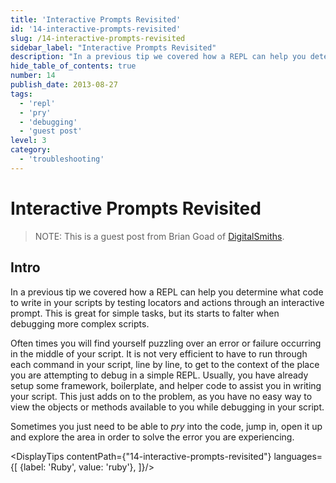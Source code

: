```yaml
---
title: 'Interactive Prompts Revisited'
id: '14-interactive-prompts-revisited'
slug: /14-interactive-prompts-revisited
sidebar_label: "Interactive Prompts Revisited"
description: "In a previous tip we covered how a REPL can help you determine what code to write in your scripts by testing locators and actions through an interactive prompt. This is great for simple tasks, but its starts to falter when debugging more complex scripts."
hide_table_of_contents: true
number: 14
publish_date: 2013-08-27
tags:
  - 'repl'
  - 'pry'
  - 'debugging'
  - 'guest post'
level: 3
category:
  - 'troubleshooting'
---
```


# Interactive Prompts Revisited

>NOTE: This is a guest post from Brian Goad of [DigitalSmiths](http://www.digitalsmiths.com/).

## Intro

In a previous tip we covered how a REPL can help you determine what code to write in your scripts by testing locators
and actions through an interactive prompt. This is great for simple tasks, but its starts to falter when debugging
more complex scripts.

Often times you will find yourself puzzling over an error or failure occurring in the middle of your script. It is
not very efficient to have to run through each command in your script, line by line, to get to the context of the
place you are attempting to debug in a simple REPL. Usually, you have already setup some framework, boilerplate,
and helper code to assist you in writing your script. This just adds on to the problem, as you have no easy way to
view the objects or methods available to you while debugging in your script.

Sometimes you just need to be able to _pry_ into the code, jump in, open it up and explore the area in order to
solve the error you are experiencing.


<DisplayTips contentPath={"14-interactive-prompts-revisited"} languages={[
    {label: 'Ruby', value: 'ruby'},
]}/>
